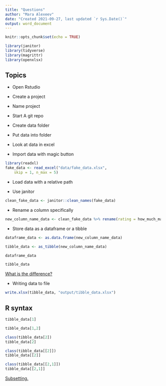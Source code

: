 ```yaml
---
title: "Questions"
author: "Mara Alexeev"
date: "Created 2021-09-27, last updated `r Sys.Date()`"
output: word_document
---
```


```r
knitr::opts_chunk$set(echo = TRUE)

library(janitor)
library(tidyverse)
library(magrittr)
library(openxlsx)
```

## Topics

- Open Rstudio 

- Create a project

- Name project

- Start A git repo

- Create data folder

- Put data into folder

- Look at data in excel

- Import data with magic button

```r
library(readxl)
fake_data <- read_excel("data/fake_data.xlsx", 
    skip = 1, n_max = 5)
```


- Load data with a relative path

- Use janitor

```r
clean_fake_data <- janitor::clean_names(fake_data)
```


- Rename a column specifically 

```r
new_column_name_data <- clean_fake_data %>% rename(rating = how_much_mara_likes_this_fruit)
```


- Store data as a dataframe or a tibble

```r
dataframe_data <- as.data.frame(new_column_name_data)

tibble_data <- as_tibble(new_column_name_data)
```

```r
dataframe_data
```
```r
tibble_data
```
[What is the difference?](https://r4ds.had.co.nz/tibbles.html)

- Writing data to file

```r
write.xlsx(tibble_data, "output/tibble_data.xlsx")
```


## R syntax


```r
tibble_data[1]

tibble_data[1,2]
```
```r
class(tibble_data[2])
tibble_data[2]

class(tibble_data[[2]])
tibble_data[[2]]

class(tibble_data[[2,1]])
tibble_data[[2,1]]
```

[Subsetting.](https://r4ds.had.co.nz/vectors.html#subsetting-1)
